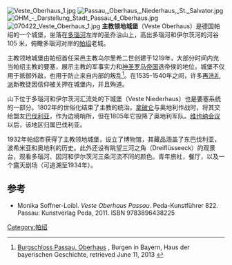 [[Image:Veste_Oberhaus_1.jpg|thumb]]
[[File:Passau,_Oberhaus,_Niederhaus,_St._Salvator.jpg|thumb]]
[[File:OHM_-_Darstellung_Stadt_Passau_4_Oberhaus.jpg|thumb]]
[[File:070422_Veste_Oberhaus_1.jpg|thumb]]
'''主教领地城堡'''（Veste Oberhaus）是德国帕绍的一个城堡，坐落在[[多瑙河|多瑙河]]左岸的圣乔治山上，高出多瑙河和伊尔茨河的河谷105 米，俯瞰多瑙河对岸的[[帕绍|帕绍]]老城。

主教领地城堡由帕绍首任采邑主教乌尔里希二世创建于1219年，大部分时间内充当帕绍主教的要塞，展示主教的军事实力和[[神圣罗马帝国|神圣罗马帝国]]选帝侯的地位。城堡不仅用于抵御外敌，也用于防止来自内部的叛乱<ref name=Burgschloss>[http://www.hdbg.eu/burgen/burgen_suche-burgen_detail.php?id=brn-0126 Burgschloss Passau, Oberhaus] {{Wayback|url=http://www.hdbg.eu/burgen/burgen_suche-burgen_detail.php?id=brn-0126 |date=20161203230631 }}, Burgen in Bayern, Haus der bayerischen Geschichte, retrieved June 11, 2013 {{de icon}}</ref>。在1535-1540年之间，许多[[再洗礼派|再洗礼派]]新教徒因信仰被关押在城堡内，并且殉道。

山下位于多瑙河和伊尔茨河汇流处的下城堡（Veste Niederhaus）也是要塞系统的一部分。1802年的世俗化结束了主教的统治。[[拿破仑|拿破仑]]与奥地利作战时，将其交给盟友[[巴伐利亚|巴伐利亚]]，作为边境哨所，但在1805年它投降了奥地利军队。[[维也纳会议|维也纳会议]]以后，该地区归属巴伐利亚。

1932年帕绍市获得了主教领地城堡，设立了博物馆，其藏品涵盖了东巴伐利亚，波希米亚和奥地利的历史。此外还设有眺望三河之角（Dreiflüsseeck）的观景台，观看多瑙河、因河和伊尔茨河三条河流不同的颜色。青年旅社，餐厅，以及一个露天剧场（可追溯至1934年）。

==参考==
{{Reflist}}
* Monika Soffner-Loibl. ''Veste Oberhaus Passau''. Peda-Kunstführer 822. Passau: Kunstverlag Peda, 2011. ISBN 9783896438225 {{de icon}}
{{coord|48|34|39|N|13|28|13|E|region:DE_type:landmark|display=title}}
[[Category:帕绍|Category:帕绍]]
